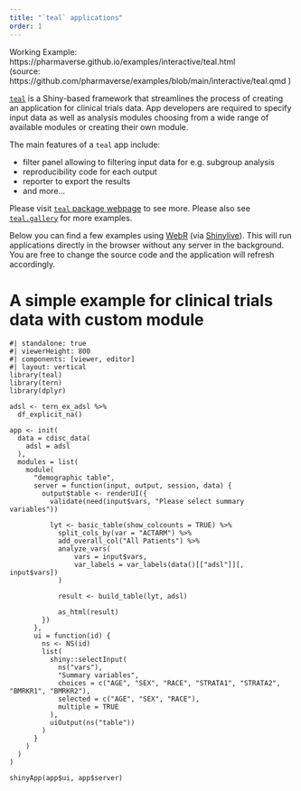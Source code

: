 ```yaml
---
title: "`teal` applications"
order: 1
---
```


Working Example: https://pharmaverse.github.io/examples/interactive/teal.html \
(source:  https://github.com/pharmaverse/examples/blob/main/interactive/teal.qmd )

[`teal`](https://insightsengineering.github.io/teal/latest-tag/) is a Shiny-based framework that streamlines the process of creating an application for clinical trials data. App developers are required to specify input data as well as analysis modules choosing from a wide range of available modules or creating their own module.

The main features of a `teal` app include:

* filter panel allowing to filtering input data for e.g. subgroup analysis
* reproducibility code for each output
* reporter to export the results
* and more...

Please visit [`teal` package webpage](https://insightsengineering.github.io/teal/latest-tag/) to see more. Please also see [`teal.gallery`](https://insightsengineering.github.io/teal.gallery/) for more examples.

Below you can find a few examples using [WebR](https://docs.r-wasm.org/webr/latest/) (via [Shinylive](https://shiny.posit.co/py/get-started/shinylive.html)). This will run applications directly in the browser without any server in the background. You are free to change the source code and the application will refresh accordingly.


# A simple example for clinical trials data with custom module

```shinylive-r
#| standalone: true
#| viewerHeight: 800
#| components: [viewer, editor]
#| layout: vertical
library(teal)
library(tern)
library(dplyr)

adsl <- tern_ex_adsl %>%
  df_explicit_na()

app <- init(
  data = cdisc_data(
    adsl = adsl
  ),
  modules = list(
    module(
      "demographic table",
      server = function(input, output, session, data) {
        output$table <- renderUI({
          validate(need(input$vars, "Please select summary variables"))

          lyt <- basic_table(show_colcounts = TRUE) %>%
            split_cols_by(var = "ACTARM") %>%
            add_overall_col("All Patients") %>%
            analyze_vars(
                vars = input$vars,
                var_labels = var_labels(data()[["adsl"]][, input$vars])
            )

            result <- build_table(lyt, adsl)

            as_html(result)
        })
      },
      ui = function(id) {
        ns <- NS(id)
        list(
          shiny::selectInput(
            ns("vars"),
            "Summary variables",
            choices = c("AGE", "SEX", "RACE", "STRATA1", "STRATA2", "BMRKR1", "BMRKR2"),
            selected = c("AGE", "SEX", "RACE"),
            multiple = TRUE
          ),
          uiOutput(ns("table"))
        )
      }
    )
  )
)

shinyApp(app$ui, app$server)
```

